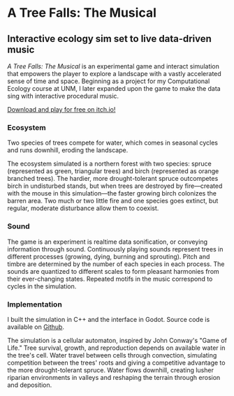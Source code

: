 # A Tree Falls: The Musical

## Interactive ecology sim set to live data-driven music

_A Tree Falls: The Musical_ is an experimental game and interact simulation that empowers the player to explore a landscape with a vastly accelerated sense of time and space. Beginning as a project for my Computational Ecology course at UNM, I later expanded upon the game to make the data sing with interactive procedural music.

[Download and play for free on itch.io!](https://ailanthus.itch.io/forest)

### Ecosystem

Two species of trees compete for water, which comes in seasonal cycles and runs downhill, eroding the landscape.

The ecosystem simulated is a northern forest with two species: spruce (represented as green, triangular trees) and birch (represented as orange branched trees). The hardier, more drought-tolerant spruce outcompetes birch in undisturbed stands, but when trees are destroyed by fire—created with the mouse in this simulation—the faster growing birch colonizes the barren area. Two much or two little fire and one species goes extinct, but regular, moderate disturbance allow them to coexist.

### Sound

The game is an experiment is realtime data sonification, or conveying information through sound. Continuously playing sounds represent trees in different processes (growing, dying, burning and sprouting). Pitch and timbre are determined by the number of each species in each process. The sounds are quantized to different scales to form pleasant harmonies from their ever-changing states. Repeated motifs in the music correspond to cycles in the simulation.

### Implementation

I built the simulation in C++ and the interface in Godot. Source code is available on [Github](https://github.com/SnailBones/CellForest).

The simulation is a cellular automaton, inspired by John Conway's "Game of Life." Tree survival, growth, and reproduction depends on available water in the tree's cell. Water travel between cells through convection, simulating competition between the trees' roots and giving a competitive advantage to the more drought-tolerant spruce. Water flows downhill, creating lusher riparian environments in valleys and reshaping the terrain through erosion and deposition.
